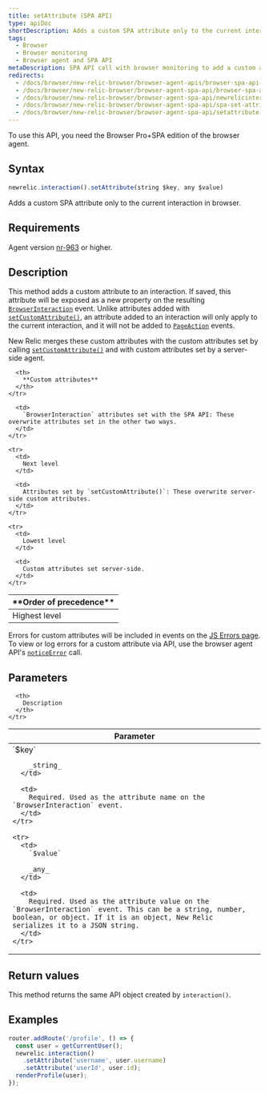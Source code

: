 ```yaml
---
title: setAttribute (SPA API)
type: apiDoc
shortDescription: Adds a custom SPA attribute only to the current interaction in browser.
tags:
  - Browser
  - Browser monitoring
  - Browser agent and SPA API
metaDescription: SPA API call with browser monitoring to add a custom attribute only to the current interaction.
redirects:
  - /docs/browser/new-relic-browser/browser-agent-apis/browser-spa-api-newrelicinteractionsetattribute
  - /docs/browser/new-relic-browser/browser-agent-spa-api/browser-spa-api-newrelicinteractionsetattribute
  - /docs/browser/new-relic-browser/browser-agent-spa-api/newrelicinteractionsetattribute-browser-spa-agent-api
  - /docs/browser/new-relic-browser/browser-agent-spa-api/spa-set-attribute
  - /docs/browser/new-relic-browser/browser-agent-spa-api/setattribute-browser-spa-api
---
```


<Callout variant="important">
To use this API, you need the Browser Pro+SPA edition of the browser agent.
  </Callout>

## Syntax

```js
newrelic.interaction().setAttribute(string $key, any $value)
```

Adds a custom SPA attribute only to the current interaction in browser.

## Requirements

Agent version [nr-963](/docs/release-notes/new-relic-browser-release-notes/browser-agent-release-notes) or higher.

## Description

This method adds a custom attribute to an interaction. If saved, this attribute will be exposed as a new property on the resulting [`BrowserInteraction`](/docs/insights/explore-data/attributes/browser-default-attributes-insights#browserinteraction-attributes) event. Unlike attributes added with [`setCustomAttribute()`](/docs/browser/new-relic-browser/browser-agent-apis/browser-api-newrelicsetcustomattribute), an attribute added to an interaction will only apply to the current interaction, and it will not be added to [`PageAction`](/docs/insights/explore-data/attributes/browser-default-attributes-insights#pageaction-list) events.

New Relic merges these custom attributes with the custom attributes set by calling [`setCustomAttribute()`](/docs/browser/new-relic-browser/browser-agent-apis/browser-api-newrelicsetcustomattribute) and with custom attributes set by a server-side agent.

<table>
  <thead>
    <tr>
      <th style={{ width: "200px" }}>
        **Order of precedence**
      </th>

      <th>
        **Custom attributes**
      </th>
    </tr>
  </thead>

  <tbody>
    <tr>
      <td>
        Highest level
      </td>

      <td>
        `BrowserInteraction` attributes set with the SPA API: These overwrite attributes set in the other two ways.
      </td>
    </tr>

    <tr>
      <td>
        Next level
      </td>

      <td>
        Attributes set by `setCustomAttribute()`: These overwrite server-side custom attributes.
      </td>
    </tr>

    <tr>
      <td>
        Lowest level
      </td>

      <td>
        Custom attributes set server-side.
      </td>
    </tr>
  </tbody>
</table>

Errors for custom attributes will be included in events on the [JS Errors page](/docs/browser/new-relic-browser/browser-pro-features/javascript-errors-page-detect-analyze-errors). To view or log errors for a custom attribute via API, use the browser agent API's [`noticeError`](/docs/browser/new-relic-browser/browser-agent-spa-api/newrelicnoticeerror-browser-agent-api) call.

## Parameters

<table>
  <thead>
    <tr>
      <th width="25%">
        Parameter
      </th>

      <th>
        Description
      </th>
    </tr>
  </thead>

  <tbody>
    <tr>
      <td>
        `$key`

        _string_
      </td>

      <td>
        Required. Used as the attribute name on the `BrowserInteraction` event.
      </td>
    </tr>

    <tr>
      <td>
        `$value`

        _any_
      </td>

      <td>
        Required. Used as the attribute value on the `BrowserInteraction` event. This can be a string, number, boolean, or object. If it is an object, New Relic serializes it to a JSON string.
      </td>
    </tr>
  </tbody>
</table>

## Return values

This method returns the same API object created by `interaction()`.

## Examples

```js
router.addRoute('/profile', () => {
  const user = getCurrentUser();
  newrelic.interaction()
    .setAttribute('username', user.username)
    .setAttribute('userId', user.id);
  renderProfile(user);
});
```
